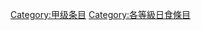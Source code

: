 {{catmore1|[[Wikipedia:日食专题|Wikipedia:日食专题]]}}
{{Articles by Quality|topic=日食|project=日食|format=toc}}
{{emptycat}}

[[Category:甲级条目|Category:甲级条目]]
[[Category:各等級日食條目|Category:各等級日食條目]]